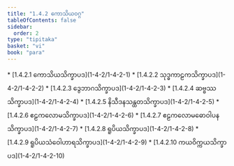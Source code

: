 ```yaml
---
title: "1.4.2 ကောသိယဝဂ္ဂ"
tableOfContents: false
sidebar:
  order: 2
type: "tipitaka"
basket: "vi"
book: "para"
---
```



<DynamicBreadcrumb />



<TableOfContents book="para" section="1.4.2">
* [1.4.2.1 ကောသိယသိက္ခာပဒ](1-4-2/1-4-2-1)
* [1.4.2.2 သုဒ္ဓကာဠကသိက္ခာပဒ](1-4-2/1-4-2-2)
* [1.4.2.3 ဒွေဘာဂသိက္ခာပဒ](1-4-2/1-4-2-3)
* [1.4.2.4 ဆဗ္ဗဿသိက္ခာပဒ](1-4-2/1-4-2-4)
* [1.4.2.5 နိသီဒနသန္ထတသိက္ခာပဒ](1-4-2/1-4-2-5)
* [1.4.2.6 ဧဠကလောမသိက္ခာပဒ](1-4-2/1-4-2-6)
* [1.4.2.7 ဧဠကလောမဓောဝါပနသိက္ခာပဒ](1-4-2/1-4-2-7)
* [1.4.2.8 ရူပိယသိက္ခာပဒ](1-4-2/1-4-2-8)
* [1.4.2.9 ရူပိယသံဝေါဟာရသိက္ခာပဒ](1-4-2/1-4-2-9)
* [1.4.2.10 ကယဝိက္ကယသိက္ခာပဒ](1-4-2/1-4-2-10)
</TableOfContents>